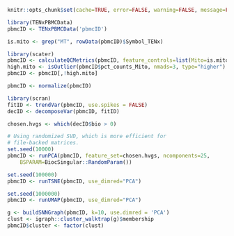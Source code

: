 ```r
knitr::opts_chunk$set(cache=TRUE, error=FALSE, warning=FALSE, message=FALSE)
```

```r
library(TENxPBMCData)
pbmcID <- TENxPBMCData('pbmcID')
```

```r
is.mito <- grep("MT", rowData(pbmcID)$Symbol_TENx)

library(scater)
pbmcID <- calculateQCMetrics(pbmcID, feature_controls=list(Mito=is.mito))
high.mito <- isOutlier(pbmcID$pct_counts_Mito, nmads=3, type="higher")
pbmcID <- pbmcID[,!high.mito]
```

```r
pbmcID <- normalize(pbmcID)
```

```r
library(scran)
fitID <- trendVar(pbmcID, use.spikes = FALSE)
decID <- decomposeVar(pbmcID, fitID)
```

```r
chosen.hvgs <- which(decID$bio > 0)
```

```r
# Using randomized SVD, which is more efficient for 
# file-backed matrices.
set.seed(10000)
pbmcID <- runPCA(pbmcID, feature_set=chosen.hvgs, ncomponents=25,
    BSPARAM=BiocSingular::RandomParam())

set.seed(100000)
pbmcID <- runTSNE(pbmcID, use_dimred="PCA")

set.seed(1000000)
pbmcID <- runUMAP(pbmcID, use_dimred="PCA")
```

```r
g <- buildSNNGraph(pbmcID, k=10, use.dimred = 'PCA')
clust <- igraph::cluster_walktrap(g)$membership
pbmcID$cluster <- factor(clust)
```
